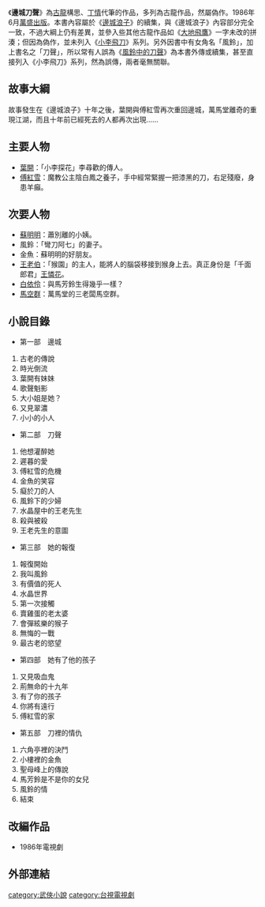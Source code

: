 《'''邊城刀聲'''》為[[古龍|古龍]]構思、[[丁情|丁情]]代筆的作品，多列為古龍作品，然屬偽作。1986年6月[[萬盛出版|萬盛出版]]。本書內容屬於《[[邊城浪子|邊城浪子]]》的續集，與《邊城浪子》內容部分完全一致，不過大綱上仍有差異，並參入些其他古龍作品如《[[大地飛鷹|大地飛鷹]]》一字未改的拼湊；但因為偽作，並未列入《[[小李飛刀|小李飛刀]]》系列。另外因書中有女角名「風鈴」，加上書名之「刀聲」，所以常有人誤為《[[風鈴中的刀聲|風鈴中的刀聲]]》為本書外傳或續集，甚至直接列入《小李飛刀》系列，然為誤傳，兩者毫無關聯。

==故事大綱==
故事發生在《邊城浪子》十年之後，葉開與傅紅雪再次重回邊城，萬馬堂離奇的重現江湖，而且十年前已經死去的人都再次出現......

==主要人物==

*[[葉開|葉開]]：「小李探花」李尋歡的傳人。
*[[傅紅雪|傅紅雪]]：魔教公主陰白鳳之養子，手中經常緊握一把漆黑的刀，右足殘廢，身患羊癲。

==次要人物==
*[[蘇明明|蘇明明]]：蕭別離的小姨。
*風鈴：「彎刀阿七」的妻子。
*金魚：蘇明明的好朋友。
*[[王老伯|王老伯]]：「猴園」的主人，能將人的腦袋移接到猴身上去。真正身份是「千面郎君」[[王憐花|王憐花]]。
*[[白依伶|白依伶]]：與馬芳鈴生得幾乎一樣？
*[[馬空群|馬空群]]：萬馬堂的三老闆馬空群。

==小說目錄==
*第一部　邊城
#古老的傳說
#時光倒流
#葉開有妹妹 
#歌聲魁影
#大小姐是她？
#又見翠濃 
#小小的小人 
*第二部　刀聲
#他想灌醉她
#遲暮的愛
#傅紅雪的危機 
#金魚的笑容
#癡於刀的人
#風鈴下的少婦 
#水晶屋中的王老先生
#殺與被殺
#王老先生的意圖 
*第三部　她的報復
#報復開始
#我叫風鈴
#有價值的死人 
#水晶世界
#第一次接觸
#賣雞蛋的老太婆 
#會彈絃樂的猴子
#無悔的一戰
#最古老的慾望 
*第四部　她有了他的孩子
#又見吸血鬼
#荊無命的十九年
#有了你的孩子 
#你將有遠行
#傅紅雪的家 
*第五部　刀裡的情仇
#六角亭裡的決鬥
#小樓裡的金魚
#聖母峰上的傳說 
#馬芳鈴是不是你的女兒
#風鈴的情
#結束 
==改編作品==
*1986年電視劇

==外部連結==

{{lit-stub}}
{{古龍作品}}
[[category:武俠小說|category:武俠小說]]
[[category:台視電視劇|category:台視電視劇]]